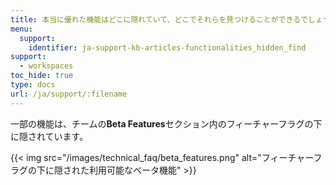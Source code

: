 ```yaml
---
title: 本当に優れた機能はどこに隠れていて、どこでそれらを見つけることができるでしょうか？
menu:
  support:
    identifier: ja-support-kb-articles-functionalities_hidden_find
support:
  - workspaces
toc_hide: true
type: docs
url: /ja/support/:filename
---
```

一部の機能は、チームの**Beta Features**セクション内のフィーチャーフラグの下に隠されています。

{{< img src="/images/technical_faq/beta_features.png" alt="フィーチャーフラグの下に隠された利用可能なベータ機能" >}}